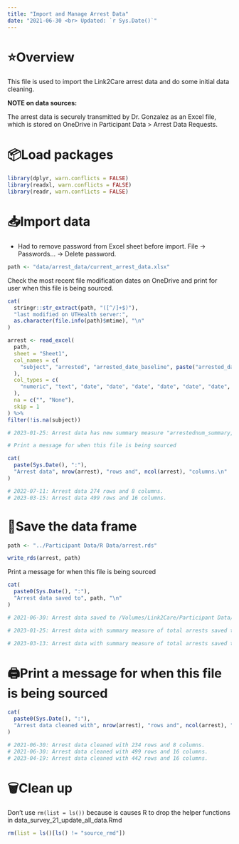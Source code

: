 ```yaml
---
title: "Import and Manage Arrest Data"
date: "2021-06-30 <br> Updated: `r Sys.Date()`"
---
```


# ⭐️Overview

This file is used to import the Link2Care arrest data and do some initial data cleaning. 

**NOTE on data sources:**

The arrest data is securely transmitted by Dr. Gonzalez as an Excel file, which is stored on OneDrive in Participant Data > Arrest Data Requests.


# 📦Load packages

```r
library(dplyr, warn.conflicts = FALSE)
library(readxl, warn.conflicts = FALSE)
library(readr, warn.conflicts = FALSE)
```


# 📥Import data 

* Had to remove password from Excel sheet before import. File -> Passwords... -> Delete password.   

```r
path <- "data/arrest_data/current_arrest_data.xlsx"
```

Check the most recent file modification dates on OneDrive and print for user when this file is being sourced.

```r
cat(
  stringr::str_extract(path, "([^/]+$)"),
  "last modified on UTHealth server:",
  as.character(file.info(path)$mtime), "\n"
)
```

```r
arrest <- read_excel( 
  path,
  sheet = "Sheet1",
  col_names = c(
    "subject", "arrested", "arrested_date_baseline", paste("arrested_date",1:12, sep = "_"),  paste("arrested_num_summary",sep = "_")
  ),
  col_types = c(
    "numeric", "text", "date", "date", "date", "date", "date", "date", "date", "date", "date", "date", "date", "date", "date", "numeric"
  ),
  na = c("", "None"),
  skip = 1
) %>%
filter(!is.na(subject))

# 2023-01-25: Arrest data has new summary measure "arrestednum_summary," to identify total number of arrests per participant.

# Print a message for when this file is being sourced

cat(
  paste(Sys.Date(), ":"),
  "Arrest data", nrow(arrest), "rows and", ncol(arrest), "columns.\n"
)

# 2022-07-11: Arrest data 274 rows and 8 columns.
# 2023-03-15: Arrest data 499 rows and 16 columns.

```


# 💾Save the data frame

```r
path <- "../Participant Data/R Data/arrest.rds"
```

```r
write_rds(arrest, path)
```

Print a message for when this file is being sourced

```r
cat(
  paste0(Sys.Date(), ":"),
  "Arrest data saved to", path, "\n"
)

# 2021-06-30: Arrest data saved to /Volumes/Link2Care/Participant Data/R Data/arrest.rds

# 2023-01-25: Arrest data with summary measure of total arrests saved to /Volumes/Link2Care/Participant Data/R Data/arrest.rds

# 2023-03-13: Arrest data with summary measure of total arrests saved to /Volumes/Link2Care/Participant Data/R Data/arrest.rds

```


# 🖨Print a message for when this file is being sourced

```r
cat(
  paste0(Sys.Date(), ":"),
  "Arrest data cleaned with", nrow(arrest), "rows and", ncol(arrest), "columns.\n"
)

# 2021-06-30: Arrest data cleaned with 234 rows and 8 columns.
# 2021-06-30: Arrest data cleaned with 499 rows and 16 columns.
# 2023-04-19: Arrest data cleaned with 442 rows and 16 columns.
```


# 🗑Clean up

Don't use `rm(list = ls())` because is causes R to drop the helper functions in data_survey_21_update_all_data.Rmd

```r
rm(list = ls()[ls() != "source_rmd"])
```

